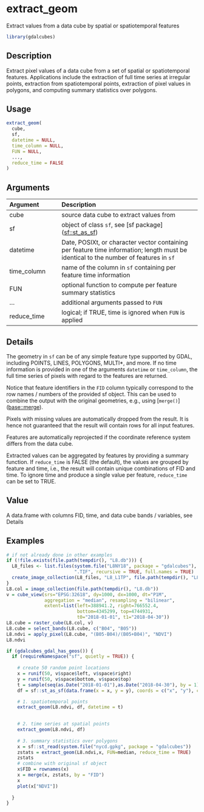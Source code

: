# extract_geom

Extract values from a data cube by spatial or spatiotemporal features



```r
library(gdalcubes)
```

## Description

Extract pixel values of a data cube from a set of spatial or spatiotemporal features. 
Applications include the extraction of full time 
series at irregular points, extraction from spatiotemporal points, extraction of
pixel values in polygons, and computing summary statistics over polygons.


## Usage


```r
extract_geom(
  cube,
  sf,
  datetime = NULL,
  time_column = NULL,
  FUN = NULL,
  ...,
  reduce_time = FALSE
)

```


## Arguments

| Argument    | Description                       |
|:------------|:----------------------------------|
| cube | source data cube to extract values from |
| sf | object of class `sf`, see [sf package](<a href='https://r-spatial.github.io/sf/reference/st_as_sf.html'>sf::st_as_sf</a>) |
| datetime | Date, POSIXt, or character vector containing per feature time information; length must be identical to the number of features in `sf` |
| time_column | name of the column in `sf` containing per feature time information |
| FUN | optional function to compute per feature summary statistics |
| ... | additional arguments passed to `FUN` |
| reduce_time | logical; if TRUE, time is ignored when `FUN` is applied |


## Details

The geometry in `sf` can be of any simple feature type supported by GDAL, including 
POINTS, LINES, POLYGONS, MULTI*, and more. If no time information is provided
in one of the arguments `datetime` or `time_column`, the full time series
of pixels with regard to the features are returned. 

Notice that feature identifiers in the `FID` column typically correspond to the row names / numbers 
of the provided sf object. This can be used to combine the output with the original geometries, e.g., using [`merge()`](<a href='https://rdrr.io/r/base/merge.html'>base::merge</a>).
 
Pixels with missing values are automatically dropped from the result. It is hence not
guaranteed that the result will contain rows for all input features.

Features are automatically reprojected if the coordinate reference system differs from the data cube.

Extracted values can be aggregated by features by providing a summary function. 
If `reduce_time` is FALSE (the default), the values are grouped 
by feature and time, i.e., the result will contain unique combinations of FID and time.
To ignore time and produce a single value per feature, `reduce_time` can be set to TRUE.


## Value

A data.frame with columns FID, time, and data cube bands / variables, see Details


## Examples


```r
# if not already done in other examples
if (!file.exists(file.path(tempdir(), "L8.db"))) {
  L8_files <- list.files(system.file("L8NY18", package = "gdalcubes"),
                         ".TIF", recursive = TRUE, full.names = TRUE)
  create_image_collection(L8_files, "L8_L1TP", file.path(tempdir(), "L8.db"), quiet = TRUE)
}
L8.col = image_collection(file.path(tempdir(), "L8.db"))
v = cube_view(srs="EPSG:32618", dy=1000, dx=1000, dt="P1M",
              aggregation = "median", resampling = "bilinear",
              extent=list(left=388941.2, right=766552.4,
                          bottom=4345299, top=4744931,
                          t0="2018-01-01", t1="2018-04-30"))
L8.cube = raster_cube(L8.col, v)
L8.cube = select_bands(L8.cube, c("B04", "B05"))
L8.ndvi = apply_pixel(L8.cube, "(B05-B04)/(B05+B04)", "NDVI")
L8.ndvi

if (gdalcubes_gdal_has_geos()) {
  if (requireNamespace("sf", quietly = TRUE)) {
  
    # create 50 random point locations
    x = runif(50, v$space$left, v$space$right)
    y = runif(50, v$space$bottom, v$space$top)
    t = sample(seq(as.Date("2018-01-01"),as.Date("2018-04-30"), by = 1),50, replace = TRUE)
    df = sf::st_as_sf(data.frame(x = x, y = y), coords = c("x", "y"), crs = v$space$srs)

    # 1. spatiotemporal points
    extract_geom(L8.ndvi, df, datetime = t)

    
    # 2. time series at spatial points
    extract_geom(L8.ndvi, df)
  
    # 3. summary statistics over polygons
    x = sf::st_read(system.file("nycd.gpkg", package = "gdalcubes"))
    zstats = extract_geom(L8.ndvi,x, FUN=median, reduce_time = TRUE)
    zstats
    # combine with original sf object
    x$FID = rownames(x)
    x = merge(x, zstats, by = "FID")
    x
    plot(x["NDVI"])
    
  }
}
```


